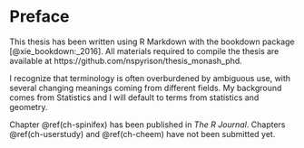 # Preface {-}

This thesis has been written using R Markdown with the bookdown package [@xie_bookdown:_2016].  All materials required to compile the thesis are available at https://github.com/nspyrison/thesis_monash_phd. 
<!-- The renv package has been used to create a reproducible environment to build the thesis from source (Ushey, 2019). -->
<!-- An online version of the thesis is available to read at https://sa-lee.github.io/thesis. -->

I recognize that terminology is often overburdened by ambiguous use, with several changing meanings coming from different fields. My background comes from Statistics and I will default to terms from statistics and geometry.
<!-- I provide terminology and notation definition upon first use and in the Glossary \@ref(ch-glossary). -->

<!-- a much abreviated declaration -->
Chapter \@ref(ch-spinifex) has been published in _The R Journal_. Chapters \@ref(ch-userstudy) and \@ref(ch-cheem) have not been submitted yet.

